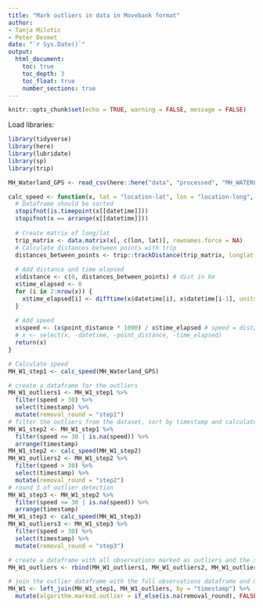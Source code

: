 ```yaml
---
title: "Mark outliers in data in Movebank format"
author:
- Tanja Milotic
- Peter Desmet
date: "`r Sys.Date()`"
output:
  html_document:
    toc: true
    toc_depth: 3
    toc_float: true
    number_sections: true
---
```


```r
knitr::opts_chunk$set(echo = TRUE, warning = FALSE, message = FALSE)
```

Load libraries:

```r
library(tidyverse)
library(here)
library(lubridate)
library(sp)
library(trip)
```

```r
MH_Waterland_GPS <- read_csv(here::here("data", "processed", "MH_WATERLAND", "gps", "movebank_gps_H173481.csv"))
```

```r
calc_speed <- function(x, lat = "location-lat", lon = "location-long", datetime = "timestamp") {
  # Dataframe should be sorted
  stopifnot(is.timepoint(x[[datetime]]))
  stopifnot(x == arrange(x[[datetime]]))
  
  # Create matrix of long/lat
  trip_matrix <- data.matrix(x[, c(lon, lat)], rownames.force = NA)
  # Calculate distances between points with trip
  distances_between_points <- trip::trackDistance(trip_matrix, longlat = TRUE)
  
  # Add distance and time elapsed
  x$distance <- c(0, distances_between_points) # dist in km
  x$time_elapsed <- 0
  for (i in 2:nrow(x)) {
    x$time_elapsed[i] <- difftime(x$datetime[i], x$datetime[i-1], units = "secs")
  }
  
  # Add speed
  x$speed <- (x$point_distance * 1000) / x$time_elapsed # speed = dist/time in m/s
  # x <- select(x, -datetime, -point_distance, -time_elapsed)
  return(x)
}
```

```r
# Calculate speed
MH_W1_step1 <- calc_speed(MH_Waterland_GPS)
```

```r
# create a dataframe for the outliers
MH_W1_outliers1 <- MH_W1_step1 %>%
  filter(speed > 30) %>%
  select(timestamp) %>%
  mutate(removal_round = "step1")
# filter the outliers from the dataset, sort by timestamp and calculate speed with the remaining observations
MH_W1_step2 <- MH_W1_step1 %>%
  filter(speed <= 30 | is.na(speed)) %>%
  arrange(timestamp)
MH_W1_step2 <- calc_speed(MH_W1_step2)
MH_W1_outliers2 <- MH_W1_step2 %>%
  filter(speed > 30) %>%
  select(timestamp) %>%
  mutate(removal_round = "step2")
# round 3 of outlier detection
MH_W1_step3 <- MH_W1_step2 %>%
  filter(speed <= 30 | is.na(speed)) %>%
  arrange(timestamp)
MH_W1_step3 <- calc_speed(MH_W1_step3)
MH_W1_outliers3 <- MH_W1_step3 %>%
  filter(speed > 30) %>%
  select(timestamp) %>%
  mutate(removal_round = "step3")
```

```r
# create a dataframe with all observations marked as outliers and the step in which it was marked
MH_W1_outliers <- rbind(MH_W1_outliers1, MH_W1_outliers2, MH_W1_outliers3) 

# join the outlier dataframe with the full observations dataframe and mark outliers as 'TRUE' in the 'algorithm.marked.outlier' field
MH_W1 <- left_join(MH_W1_step1, MH_W1_outliers, by = "timestamp") %>%
  mutate(algorithm.marked.outlier = if_else(is.na(removal_round), FALSE, TRUE))
```
